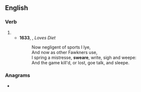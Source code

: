 ==English==

===Verb===
{{en-verb|sweares|swearing|swore|sworne}}

# {{obsolete spelling of|en|swear}}
#* '''1633''', {{w|John Donne}}, ''Loves Diet''
#*: Now negligent of sports I lye,<br>And now as other Fawkners use,<br>I spring a mistresse, '''sweare''', write, sigh and weepe:<br>And the game kill'd, or lost, goe talk, and sleepe.

===Anagrams===
* {{anagrams|en|a=aeersw|swaree|weaser}}